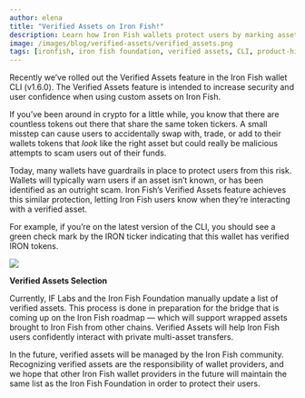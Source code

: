 ```yaml
---
author: elena
title: "Verified Assets on Iron Fish!"
description: Learn how Iron Fish wallets protect users by marking assets as verified
image: /images/blog/verified-assets/verified_assets.png
tags: [ironfish, iron fish foundation, verified assets, CLI, product-highlight]
---
```


Recently we’ve rolled out the Verified Assets feature in the Iron Fish wallet CLI (v1.6.0). The Verified Assets feature is intended to increase security and user confidence when using custom assets on Iron Fish.

If you’ve been around in crypto for a little while, you know that there are countless tokens out there that share the same token tickers. A small misstep can cause users to accidentally swap with, trade, or add to their wallets tokens that *look* like the right asset but could really be malicious attempts to scam users out of their funds.

Today, many wallets have guardrails in place to protect users from this risk. Wallets will typically warn users if an asset isn’t known, or has been identified as an outright scam. Iron Fish’s Verified Assets feature achieves this similar protection, letting Iron Fish users know when they’re interacting with a verified asset. 

For example, if you’re on the latest version of the CLI, you should see a green check mark by the IRON ticker indicating that this wallet has verified IRON tokens. 

![](/images/blog/verified-assets/cli_screenshot.png)

**Verified Assets Selection**

Currently, IF Labs and the Iron Fish Foundation manually update a list of verified assets. This process is done in preparation for the bridge that is coming up on the Iron Fish roadmap — which will support wrapped assets brought to Iron Fish from other chains. Verified Assets will help Iron Fish users confidently interact with private multi-asset transfers.

In the future, verified assets will be managed by the Iron Fish community. Recognizing verified assets are the responsibility of wallet providers, and we hope that other Iron Fish wallet providers in the future will maintain the same list as the Iron Fish Foundation in order to protect their users.

